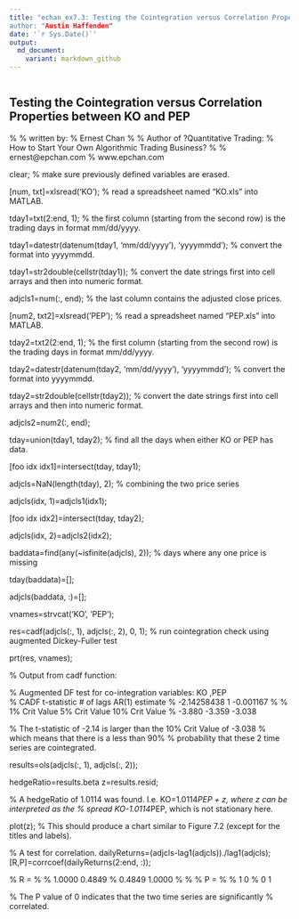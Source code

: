 ```yaml
---
title: "echan_ex7.3: Testing the Cointegration versus Correlation Properties between KO and PEP
author: "Austin Haffenden"
date: '`r Sys.Date()`'
output: 
  md_document:
    variant: markdown_github
---
```


```r
```

## Testing the Cointegration versus Correlation Properties between KO and PEP
% 
% written by:
% Ernest Chan
%
% Author of ?Quantitative Trading: 
% How to Start Your Own Algorithmic Trading Business?
%
% ernest@epchan.com
% www.epchan.com

clear; % make sure previously defined variables are erased.
 
[num, txt]=xlsread('KO'); % read a spreadsheet named "KO.xls" into MATLAB. 
 
tday1=txt(2:end, 1); % the first column (starting from the second row) is the trading days in format mm/dd/yyyy.
 
tday1=datestr(datenum(tday1, 'mm/dd/yyyy'), 'yyyymmdd'); % convert the format into yyyymmdd.
 
tday1=str2double(cellstr(tday1)); % convert the date strings first into cell arrays and then into numeric format.
 
adjcls1=num(:, end); % the last column contains the adjusted close prices.
 
[num2, txt2]=xlsread('PEP'); % read a spreadsheet named "PEP.xls" into MATLAB. 
 
tday2=txt2(2:end, 1); % the first column (starting from the second row) is the trading days in format mm/dd/yyyy.
 
tday2=datestr(datenum(tday2, 'mm/dd/yyyy'), 'yyyymmdd'); % convert the format into yyyymmdd.
 
tday2=str2double(cellstr(tday2)); % convert the date strings first into cell arrays and then into numeric format.

adjcls2=num2(:, end);

tday=union(tday1, tday2); % find all the days when either KO or PEP has data.

[foo idx idx1]=intersect(tday, tday1);

adjcls=NaN(length(tday), 2); % combining the two price series

adjcls(idx, 1)=adjcls1(idx1);

[foo idx idx2]=intersect(tday, tday2);

adjcls(idx, 2)=adjcls2(idx2);

baddata=find(any(~isfinite(adjcls), 2)); % days where any one price is missing

tday(baddata)=[];

adjcls(baddata, :)=[];

vnames=strvcat('KO', 'PEP');

res=cadf(adjcls(:, 1), adjcls(:, 2), 0, 1); % run cointegration check using augmented Dickey-Fuller test

prt(res, vnames); 

% Output from cadf function:

%  Augmented DF test for co-integration variables:                        KO ,PEP  
% CADF t-statistic        # of lags   AR(1) estimate 
%      -2.14258438                1        -0.001167 
% 
%    1% Crit Value    5% Crit Value   10% Crit Value 
%           -3.880           -3.359           -3.038 


% The t-statistic of -2.14 is larger than the 10% Crit Value of -3.038
% which means that there is a less than 90%
% probability that these 2 time series are cointegrated.

results=ols(adjcls(:, 1), adjcls(:, 2)); 

hedgeRatio=results.beta
z=results.resid;

% A hedgeRatio of 1.0114 was found. I.e. KO=1.0114*PEP + z, where z can be interpreted as the
% spread KO-1.0114*PEP, which is not stationary here.

plot(z); % This should produce a chart similar to Figure 7.2 (except for the titles and labels).

% A test for correlation.
dailyReturns=(adjcls-lag1(adjcls))./lag1(adjcls);
[R,P]=corrcoef(dailyReturns(2:end, :));

% R =
% 
%     1.0000    0.4849
%     0.4849    1.0000
% 
% 
% P =
% 
%      1     0
%      0     1

% The P value of 0 indicates that the two time series are significantly
% correlated.

